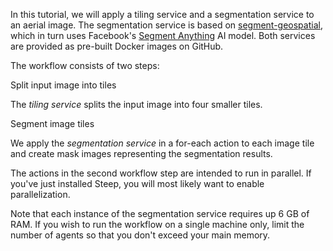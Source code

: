 
In this tutorial, we will apply a tiling service and a segmentation service to an aerial image. The segmentation service is based on [segment-geospatial](https://samgeo.gishub.org/samgeo/), which in turn uses Facebook's [Segment Anything](https://segment-anything.com/) AI model. Both services are provided as pre-built <Link href="https://github.com/steep-wms/segment-aerial-images">Docker images on GitHub</Link>.

The workflow consists of two steps:

<div className="grid grid-cols-1 lg:grid-cols-2 gap-x-8 gap-y-4 lg:gap-y-8 not-prose my-8 items-start">
  <div>
    <div className="text-lg font-normal mb-2">Split input image into tiles</div>
    <p>The <em>tiling service</em> splits the input image into four smaller tiles.</p>
  </div>

  <div className="flex flex-row items-center max-w-lg">
    <Tiles gap={false} />
    <div className="flex w-28 items-center">
      <ChevronRight height="100%" width="100%" />
    </div>
    <Tiles />
  </div>

  <div className="mt-4 lg:mt-0">
    <div className="text-lg font-normal mb-2">Segment image tiles</div>
    <p>We apply the <em>segmentation service</em> in a for-each action to each image tile and create mask images representing the segmentation results.</p>
  </div>

  <div className="flex flex-row items-center max-w-lg">
    <Tiles />
    <div className="flex flex-col w-28 items-center">
      <ChevronRight height="100%" width="100%" className="m-0" />
      <ChevronRight height="100%" width="100%" className="m-0" />
      <ChevronRight height="100%" width="100%" className="m-0" />
      <ChevronRight height="100%" width="100%" className="m-0" />
    </div>
    <Tiles masks={true} />
  </div>
</div>

The actions in the second workflow step are intended to run in parallel. If you've just installed Steep, you will most likely want to enable <DocsLink href="#parallelization">parallelization</DocsLink>.

<Admonition>
Note that each instance of the segmentation service requires up 6 GB of RAM. If you wish to run the workflow on a single machine only, limit the number of agents so that you don't exceed your main memory.
</Admonition>
